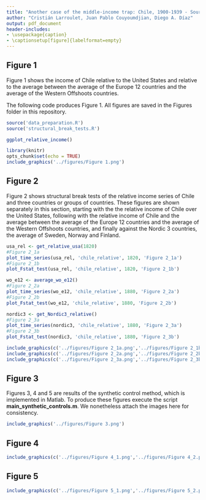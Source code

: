 ```yaml
---
title: "Another case of the middle-income trap: Chile, 1900-1939 - Source code"
author: "Cristián Larroulet, Juan Pablo Couyoumdjian, Diego A. Díaz"
output: pdf_document
header-includes:
- \usepackage{caption}
- \captionsetup[figure]{labelformat=empty}
---
```


## Figure 1

Figure 1 shows the income of Chile relative to the United States and relative to the average between the average of the Europe 12 countries and the average of the Western Offshoots countries.

The following code produces Figure 1.
All figures are saved in the Figures folder in this repository.

```r

source('data_preparation.R')
source('structural_break_tests.R')

ggplot_relative_income()

```

```r

library(knitr)
opts_chunk$set(echo = TRUE)
include_graphics('../figures/Figure 1.png')

``` 

## Figure 2

Figure 2 shows structural break tests of the relative income series of Chile and three countries or groups of countries. These figures are shown separately in this section, starting with the the relative income of Chile over the United States, following with the relative income of Chile and the average between the average of the Europe 12 countries and the average of the Western Offshoots countries, and finally against the Nordic 3 countries, the average of Sweden, Norway and Finland.

```r

usa_rel <- get_relative_usa(1820)
#Figure 2_1a
plot_time_series(usa_rel, 'chile_relative', 1820, 'Figure 2_1a')
#Figure 2_1b
plot_Fstat_test(usa_rel, 'chile_relative', 1820, 'Figure 2_1b')

wo_e12 <- average_wo_e12()
#Figure 2_2a
plot_time_series(wo_e12, 'chile_relative', 1880, 'Figure 2_2a')
#Figure 2_2b
plot_Fstat_test(wo_e12, 'chile_relative', 1880, 'Figure 2_2b')

nordic3 <- get_Nordic3_relative()
#Figure 2_3a
plot_time_series(nordic3, 'chile_relative', 1880, 'Figure 2_3a')
#Figure 2_3b
plot_Fstat_test(nordic3, 'chile_relative', 1880, 'Figure 2_3b')

```



```r

include_graphics(c('../figures/Figure 2_1a.png','../figures/Figure 2_1b.png'))
include_graphics(c('../figures/Figure 2_2a.png','../figures/Figure 2_2b.png'))
include_graphics(c('../figures/Figure 2_3a.png','../figures/Figure 2_3b.png'))

``` 

\newpage

## Figure 3

Figures 3, 4 and 5 are results of the synthetic control method, which is implemented in Matlab. To produce these figures execute the script **main_synthetic_controls.m**. We nonetheless attach the images here for consistency.

```r

include_graphics('../figures/Figure 3.png')


``` 

## Figure 4

```r

include_graphics(c('../figures/Figure 4_1.png','../figures/Figure 4_2.png'))

``` 

## Figure 5

```r

include_graphics(c('../figures/Figure 5_1.png','../figures/Figure 5_2.png'))

``` 
